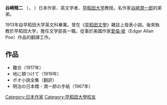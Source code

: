 '''谷崎精二''' （{{jpn|j=谷崎 精二|hg=たにざき せいじ|rm=Tanizaki Seiji}}， {{bd|1890年||1971年|}}）日本作家、英文学者、[[早稻田大学|早稻田大学]]教授。名作家[[谷崎潤一郎|谷崎潤一郎]]的弟弟。

1913年自早稻田大学英文科畢業。曾在《[[早稻田文學|早稻田文學]]》雜誌上發表小說。後來執教於早稻田大学，擔任文学部長一職，從事於美國作家[[愛倫·坡|愛倫·坡]]（Edgar Allan Poe）作品的翻譯工作。

==作品==
*離合（1917年）
*地に頬つけて（1919年）
*ポオ小説全集（翻訳）
*明治の日本橋・潤一郎の手紙（1967年）
{{Japan-writer-stub}}

{{DEFAULTSORT:Tanizaki Seiji}}

[[Category:日本作家|Category:日本作家]]
[[Category:早稻田大學校友|Category:早稻田大學校友]]